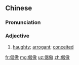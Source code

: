 ==Chinese==
{{zh-forms}}

===Pronunciation===
{{zh-pron
|m=jù'ào
|c=geoi3 ngou6
|cat=a
}}

===Adjective===
{{zh-adj}}

# [[haughty]]; [[arrogant]]; [[conceited]]

[[fr:倨傲]]
[[mg:倨傲]]
[[uz:倨傲]]
[[zh:倨傲]]